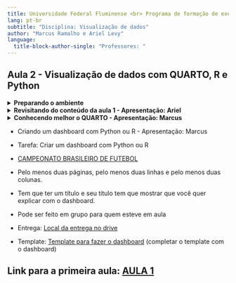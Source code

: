 ```yaml
---
title: Universidade Federal Fluminense <br> Programa de formação de executivos <br> Ciência de dados
lang: pt-br
subtitle: "Disciplina: Visualização de dados"
author: "Marcus Ramalho e Ariel Levy"
language: 
  title-block-author-single: "Professores: "
---
```



## Aula 2 - Visualização de dados com QUARTO, R e Python

<details>

<summary>**Preparando o ambiente **</summary>

-   [CLIQUE AQUI PARA APRENDER A INSTALAR LOCALMENTE](https://uff-adm.notion.site/Instala-o-b5969aeda52045289c52db8fd833c6b3)
-   [CLIQUE AQUI PARA ACESSAR O AMBIENTE ONLINE](https://posit.cloud/content/8106491)  
    -   Instalação do QUARTO
    -   Instalação do R
    -   Instalação do Python

</details>

<details>

<summary>**Revisitando do conteúdo da aula 1 - Apresentação: Ariel**</summary>

-   ggplot2
-   gramática dos gráficos
-   esquisse
-   From data to viz

</details>

<details>

<summary>**Conhecendo melhor o QUARTO - Apresentação: Marcus **</summary>

-   [ ] [Metadados](https://quarto.org/docs/projects/quarto-projects.html)
-   [ ] [Meu melhor amigo](https://quarto.org/)
-   [ ] [Cheatsheets](https://rstudio.github.io/cheatsheets)
-   [ ] [Tipos de documentos](https://quarto.org/docs/output-formats/all-formats.html)
-   [ ] [Dashboard](https://quarto.org/docs/dashboards/)

<center>
<iframe width="560" height="315" src="https://www.youtube.com/embed/_VGJIPRGTy4?si=6gqc46Z16a7_tAC7" title="YouTube video player" frameborder="0" allow="accelerometer; autoplay; clipboard-write; encrypted-media; gyroscope; picture-in-picture; web-share" referrerpolicy="strict-origin-when-cross-origin" allowfullscreen></iframe>
</center>
</details>

-   Criando um dashboard com Python ou R - Apresentação: Marcus
  

-   Tarefa: Criar um dashboard com Python ou R
-   [CAMPEONATO BRASILEIRO DE FUTEBOL](https://www.kaggle.com/datasets/adaoduque/campeonato-brasileiro-de-futebol/data)
-   Pelo menos duas páginas, pelo menos duas linhas e pelo menos duas colunas.
-   Tem que ter um título e seu título tem que mostrar que você quer explicar com o dashboard.
-   Pode ser feito em grupo para quem esteve em aula
-   Entrega: [Local da entrega no drive](https://drive.google.com/drive/folders/18_c_UbWu8BlzBFB7sApoxECrSm96ETfO?usp=sharing)
-   Template: [Template para fazer o dashboard](https://posit.cloud/content/8107959) (completar o template com o dashboard)


## Link para a primeira aula: [AULA 1](https://marcusramalho.tech/dataVizR/#/title-slide)